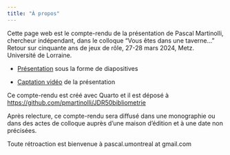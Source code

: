 ```yaml
---
title: "À propos"
---
```


Cette page web est le compte-rendu de la présentation de Pascal Martinolli, chercheur indépendant, dans le colloque “Vous êtes dans une taverne…” Retour sur cinquante ans de jeux de rôle, 27-28 mars 2024, Metz. Université de Lorraine.

-   [Présentation](https://hal.science/hal-04575274) sous la forme de diapositives

-   [Captation vidéo](https://ultv.univ-lorraine.fr/video/17578-50-ans-de-jeux-de-role-10-evolution-et-analyse-de-la-recherche-academique-sur-le-jeu-de-role-sur-table/) de la présentation

Ce compte-rendu est créé avec Quarto et il est déposé à <https://github.com/pmartinolli/JDR50bibliometrie>

Après relecture, ce compte-rendu sera diffusé dans une monographie ou dans des actes de colloque auprès d'une maison d'édition et à une date non précisées.

Toute rétroaction est bienvenue à pascal.umontreal at gmail.com

